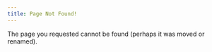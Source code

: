 ```yaml
---
title: Page Not Found!
---
```


The page you requested cannot be found (perhaps it was moved or renamed).
